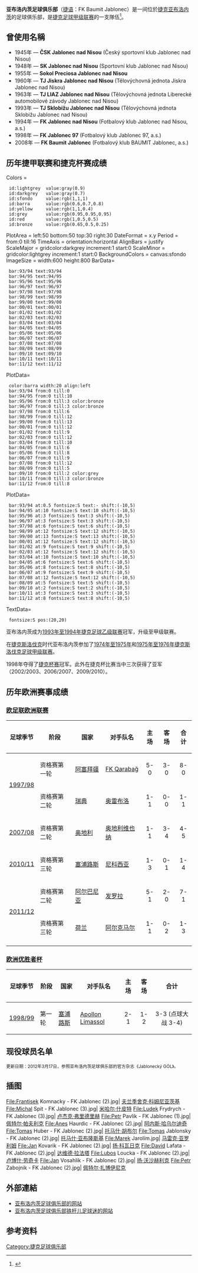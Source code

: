 {{Football club infobox
| clubname   = 積布尼克<br />''Jablonec''
| image      = [[檔案:亞布洛內茨足球俱樂部logo.png|180px]]
| fullname   = FK BAUMIT Jablonec
| founded    = 1945年
| city       = [[亚布洛内茨|亚布洛内茨]]
| ground     = {{tsl|en|Stadion Střelnice||射击体育场}}
| capacity   = 6,280<ref>{{Cite web |url=http://www.fkjablonec.cz/cz/klub/stadion/ |title=亚布洛内茨足球俱乐部的网站。于2010年6月28日查阅。 |accessdate=2010年6月28日 |archive-date=2010年5月10日 |archive-url=https://web.archive.org/web/20100510074533/http://www.fkjablonec.cz/cz/klub/stadion/ |dead-url=yes }}</ref>
| chairman   = 
| manager    = [[夫兰季舍克·科姆尼亚茨基|夫兰季舍克·科姆尼亚茨基]]
| league     = [[捷克足球甲級聯賽|捷克足球甲級聯賽]]
| season     = 2021–22
| position   = 捷甲，第 13 位
| pattern_la1=_whiteshoulders|pattern_b1=_green_stripes_green_sholders|pattern_ra1=_whiteshoulders|pattern_sh1=_whitesides|pattern_so1=_band_white
| leftarm1=00a650|body1=00A550|rightarm1=00a650|shorts1=00A550|socks1=00A550
| pattern_la2=_whiteshoulders|pattern_b2=_whitestripes|pattern_ra2=_whiteshoulders|pattern_sh2=_whitesides|pattern_so2=_band_white
| leftarm2=F5F5F5|body2=F5F5F5|rightarm2=F5F5F5|shorts2=F5F5F5|socks2=000000
}}
'''亚布洛内茨足球俱乐部'''（[[捷克语|捷语]]：FK Baumit Jablonec）是一间位於[[捷克|捷克]][[亚布洛内茨|亚布洛内茨]]的足球俱乐部，是[[捷克足球甲级联赛|捷克足球甲级联赛]]的一支隊伍<ref name=jerabek>{{cite book|first=Luboš|last=Jeřábek|title=Český a československý fotbal – lexikon osobností a klubů|publisher=Grada Publishing|language=cs|year=2007|location=Prague, Czech Republic|isbn=978-80-247-1656-5|page=74}}</ref>。

== 曾使用名稱 ==
* 1945年 — '''ČSK Jablonec nad Nisou''' (Český sportovní klub Jablonec nad Nisou)
* 1948年 — '''SK Jablonec nad Nisou''' (Sportovní klub Jablonec nad Nisou) 
* 1955年 — '''Sokol Preciosa Jablonec nad Nisou''' 
* 1960年 — '''TJ Jiskra Jablonec nad Nisou''' (Tělovýchovná jednota Jiskra Jablonec nad Nisou)
* 1963年 — '''TJ LIAZ Jablonec nad Nisou''' (Tělovýchovná jednota Liberecké automobilové závody Jablonec nad Nisou)
* 1993年 — '''TJ Sklobižu Jablonec nad Nisou''' (Tělovýchovná jednota Sklobižu Jablonec nad Nisou)
* 1994年 — '''FK Jablonec nad Nisou''' (Fotbalový klub Jablonec nad Nisou, a.s.) 
* 1998年 — '''FK Jablonec 97''' (Fotbalový klub Jablonec 97, a.s.)
* 2008年 — '''FK Baumit Jablonec''' (Fotbalový klub BAUMIT Jablonec, a.s.)

== 历年捷甲联赛和捷克杯赛成绩 ==
<timeline>
Colors =
  id:lightgrey  value:gray(0.9)
  id:darkgrey   value:gray(0.7)
  id:sfondo     value:rgb(1,1,1)
  id:barra      value:rgb(0.6,0.7,0.8)
  id:yellow     value:rgb(1,1,0.4) 
  id:grey       value:rgb(0.95,0.95,0.95)
  id:red        value:rgb(1,0.5,0.5) 
  id:bronze     value:rgb(0.65,0.5,0.25) 
PlotArea = left:50 bottom:50 top:30 right:30
DateFormat = x.y
Period = from:0 till:16
TimeAxis = orientation:horizontal
AlignBars = justify
ScaleMajor = gridcolor:darkgrey increment:1 start:0
ScaleMinor = gridcolor:lightgrey increment:1 start:0
BackgroundColors = canvas:sfondo
ImageSize = width:600 height:800
BarData=
  bar:93/94 text:93/94
  bar:94/95 text:94/95
  bar:95/96 text:95/96
  bar:96/97 text:96/97
  bar:97/98 text:97/98
  bar:98/99 text:98/99
  bar:99/00 text:99/00
  bar:00/01 text:00/01
  bar:01/02 text:01/02
  bar:02/03 text:02/03
  bar:03/04 text:03/04
  bar:04/05 text:04/05
  bar:05/06 text:05/06
  bar:06/07 text:06/07
  bar:07/08 text:07/08
  bar:08/09 text:08/09
  bar:09/10 text:09/10
  bar:10/11 text:10/11
  bar:11/12 text:11/12
PlotData=
  color:barra width:20 align:left
  bar:93/94 from:0 till:0
  bar:94/95 from:0 till:10
  bar:95/96 from:0 till:3 color:bronze
  bar:96/97 from:0 till:3 color:bronze
  bar:97/98 from:0 till:6
  bar:98/99 from:0 till:12
  bar:99/00 from:0 till:13
  bar:00/01 from:0 till:12
  bar:01/02 from:0 till:9
  bar:02/03 from:0 till:12
  bar:03/04 from:0 till:10
  bar:04/05 from:0 till:6
  bar:05/06 from:0 till:8
  bar:06/07 from:0 till:9
  bar:07/08 from:0 till:12
  bar:08/09 from:0 till:5
  bar:09/10 from:0 till:2 color:grey
  bar:10/11 from:0 till:3 color:bronze
  bar:11/12 from:0 till:8
PlotData=
  bar:93/94 at:0.5 fontsize:S text:- shift:(-10,5)
  bar:94/95 at:10 fontsize:S text:10 shift:(-10,5)
  bar:95/96 at:3 fontsize:S text:3 shift:(-10,5)
  bar:96/97 at:3 fontsize:S text:3 shift:(-10,5)
  bar:97/98 at:6 fontsize:S text:6 shift:(-10,5)
  bar:98/99 at:12 fontsize:S text:12 shift:(-10,5)
  bar:99/00 at:13 fontsize:S text:13 shift:(-10,5)
  bar:00/01 at:12 fontsize:S text:12 shift:(-10,5)
  bar:01/02 at:9 fontsize:S text:9 shift:(-10,5)
  bar:02/03 at:12 fontsize:S text:12 shift:(-10,5)
  bar:03/04 at:10 fontsize:S text:10 shift:(-10,5)
  bar:04/05 at:6 fontsize:S text:6 shift:(-10,5)
  bar:05/06 at:8 fontsize:S text:8 shift:(-10,5)
  bar:06/07 at:9 fontsize:S text:9 shift:(-10,5)
  bar:07/08 at:12 fontsize:S text:12 shift:(-10,5)
  bar:08/09 at:5 fontsize:S text:5 shift:(-10,5)
  bar:09/10 at:2 fontsize:S text:2 shift:(-10,5)
  bar:10/11 at:3 fontsize:S text:3 shift:(-10,5)
  bar:11/12 at:8 fontsize:S text:8 shift:(-10,5)
TextData=
  fontsize:S pos:(20,20)
</timeline>

亚布洛内茨成为[[1993年至1994年捷克足球乙级联赛|1993年至1994年捷克足球乙级联赛]]冠军，升级至甲级联赛。

在[[捷克斯洛伐克|捷克斯洛伐克]]时代亚布洛内茨参加了[[1974年至1975年捷克斯洛伐克足球甲级联赛|1974年至1975年]]和[[1975年至1976年捷克斯洛伐克足球甲级联赛|1975年至1976年捷克斯洛伐克足球甲级联赛]]。

1998年夺得了[[捷克杯|捷克杯赛]]冠军。此外在捷克杯比赛当中三次获得了亚军（2002/2003、2006/2007、2009/2010）。

== 历年欧洲赛事成绩 ==
=== [[欧足联欧洲联赛|欧足联欧洲联赛]] ===
{| class="wikitable"
! 足球季节
! 阶段
! 国家
! 对手队名
! 主场 
! 客场
! 合计
|-
|rowspan="2"| [[1997/98赛季欧洲联盟杯|1997/98]]
|资格赛第一轮
|{{flagicon|AZE}} [[阿塞拜疆|阿塞拜疆]]
|[[FK_Qarabağ|FK Qarabağ]]
| align="center" | 5-0
| align="center" | 3-0
| align="center" | 8-0
|-
|资格赛第二轮
|{{flagicon|SWE}} [[瑞典|瑞典]]
|[[奥雷布洛体育俱乐部|奥雷布洛]]
| align="center" | 1-1
| align="center" | 0-0
| align="center" | 1-1
|-
|[[2007/08赛季欧洲联盟杯|2007/08]]
|资格赛第二轮
|{{flagicon|AUT}} [[奥地利|奥地利]]
|[[奥地利维也纳足球俱乐部|奥地利维也纳]]
| align="center" | 1-1
| align="center" | 3-4
| align="center" | 4-5
|-
|[[2010/11賽季歐洲聯賽|2010/11]]
|资格赛第三轮
|{{flagicon|CYP}} [[塞浦路斯|塞浦路斯]]
|[[尼科西亚希腊人竞技足球俱乐部|尼科西亚]]
| align="center" | 1-3
| align="center" | 0-1
| align="center" | 1-4
|-
|rowspan="2"|[[2011/12賽季歐霸盃|2011/12]]
|资格赛第二轮
|{{flagicon|ALB}} [[阿尔巴尼亚|阿尔巴尼亚]]
|[[发罗拉弗拉穆塔里足球俱乐部|发罗拉]]
| align="center" | 5-1
| align="center" | 2-0
| align="center" | 7-1
|-
|资格赛第三轮
|{{flagicon|NED}} [[荷兰|荷兰]]
|[[AZ_(足球會)|阿尔克马尔]]
| align="center" | 1-1
| align="center" | 0-2
| align="center" | 1-3
|-
|}

=== [[欧洲优胜者杯|欧洲优胜者杯]] ===
{| class="wikitable"
! 足球季节
! 阶段
! 国家
! 对手队名
! 主场 
! 客场
! 合计
|-
|[[1998/99欧洲优胜者杯|1998/99]]
|第一轮
|{{flagicon|CYP}} [[塞浦路斯|塞浦路斯]]
|[[Apollon_Limassol|Apollon Limassol]]
| align="center" | 2-1
| align="center" | 1-2
| align="center" | 3-3 (点球大战 3-4)
|}

== 现役球员名单 ==
<small>
更新日期：2012年3月17日，参照亚布洛内茨足球俱乐部的官方杂志《Jablonecký GÓL》。
</small>
{{Fs start}}
{{Fs player|no=1|nat=Czech Republic|name=[[米哈尔·什皮特|米哈尔·什皮特]]|pos=GK}}
{{Fs player|no=2|nat=Czech Republic|name=[[拉吉姆·尤尔恰|拉吉姆·尤尔恰]]|pos=MF}}
{{Fs player|no=3|nat=Bosnia and Herzegovina|name=[[阿内斯·哈乌尔迪奇|阿内斯·哈乌尔迪奇]]|pos=MF}}
{{Fs player|no=5|nat=Czech Republic|name=[[佩特尔·扎博伊尼克|佩特尔·扎博伊尼克]]|pos=DF}}
{{Fs player|no=6|nat=Czech Republic|name=[[米哈尔·帕夫拉塔|米哈尔·帕夫拉塔]]|pos=MF}}
{{Fs player|no=7|nat=Czech Republic|name=[[菲利普·诺瓦克|菲利普·诺瓦克]]|pos=MF}}
{{Fs player|no=8|nat=Czech Republic|name=[[约塞夫·尤斯特|约塞夫·尤斯特]]|pos=FW}}
{{Fs player|no=9|nat=Serbia|name=[[武卡丁·武卡迪诺维奇|武卡丁·武卡迪诺维奇]]|pos=FW}}
{{Fs player|no=10|nat=Czech Republic|name=[[托马什·亚布隆斯基|托马什·亚布隆斯基]]|pos=DF}}
{{Fs player|no=11|nat=Czech Republic|name=[[扬·科皮茨|扬·科皮茨]]|pos=MF}}
{{Fs player|no=12|nat=Czech Republic|name=[[卡雷尔·皮塔克|卡雷尔·皮塔克]]|pos=MF}}
{{Fs player|no=13|nat=Czech Republic|name=[[帕韦尔·埃利亚什|帕韦尔·埃利亚什]]|pos=MF}}
{{Fs player|no=15|nat=Czech Republic|name=[[卢博什·劳奇卡|卢博什·劳奇卡]]|pos=FW}}
{{Fs mid}}
{{Fs player|no=16|nat=Czech Republic|name=[[扬·科瓦日克|扬·科瓦日克]]|pos=FW}}
{{Fs player|no=17|nat=Czech Republic|name=[[扬·沃沙赫利克|扬·沃沙赫利克]]|pos=FW}}
{{Fs player|no=20|nat=Czech Republic|name=[[卢杰克·弗里德里赫|卢杰克·弗里德里赫]]|pos=GK}}
{{Fs player|no=21|nat=Czech Republic|name=[[达维德·拉法塔|达维德·拉法塔]]|pos=FW}}
{{Fs player|no=22|nat=Czech Republic|name=[[马雷克·亚罗利姆|马雷克·亚罗利姆]]|pos=MF}}
{{Fs player|no=23|nat=Czech Republic|name=[[维特·贝内什|维特·贝内什]]|pos=DF}}
{{Fs player|no=24|nat=Czech Republic|name=[[佩特尔·帕夫利克|佩特尔·帕夫利克]]|pos=MF}}
{{Fs player|no=25|nat=Czech Republic|name=[[亚库布·什托赫尔|亚库布·什托赫尔]]|pos=DF}}
{{Fs player|no=26|nat=Czech Republic|name=[[卢卡什·特热什尼亚克|卢卡什·特热什尼亚克]]|pos=FW}}
{{Fs player|no=27|nat=Czech Republic|name=[[沃伊捷赫·库比斯塔|沃伊捷赫·库比斯塔]]|pos=DF}}
{{Fs player|no=28|nat=Czech Republic|name=[[翁德热·瓦涅克|翁德热·瓦涅克]]|pos=MF}}
{{Fs player|no=30|nat=Czech Republic|name=[[罗曼·瓦莱什|罗曼·瓦莱什]]|pos=GK}}
{{Fs end}}

== 插图 ==
<gallery perrow="5">
File:Frantisek Komnacky - FK Jablonec (2).jpg| [[夫兰季舍克·科姆尼亚茨基|夫兰季舍克·科姆尼亚茨基]]
File:Michal Spit - FK Jablonec (3).jpg| [[米哈尔·什皮特|米哈尔·什皮特]]
File:Ludek Frydrych - FK Jablonec (3).jpg| [[卢杰克·弗里德里赫|卢杰克·弗里德里赫]]
File:Petr Pavlik - FK Jablonec (1).jpg| [[佩特尔·帕夫利克|佩特尔·帕夫利克]]
File:Anes Haurdic - FK Jablonec (2).jpg| [[阿内斯·哈乌尔迪奇|阿内斯·哈乌尔迪奇]]
File:Tomas Huber - FK Jablonec (2).jpg| [[托马什·胡布尔|托马什·胡布尔]]
File:Tomas Jablonsky - FK Jablonec (2).jpg| [[托马什·亚布隆斯基|托马什·亚布隆斯基]]
File:Marek Jarolím.jpg| [[马雷克·亚罗利姆|马雷克·亚罗利姆]]
File:Jan Kovarik - FK Jablonec (2).jpg| [[扬·科瓦日克|扬·科瓦日克]]
File:David Lafata - FK Jablonec (2).jpg| [[达维德·拉法塔|达维德·拉法塔]]
File:Lubos Loucka - FK Jablonec (2).jpg| [[卢博什·劳奇卡|卢博什·劳奇卡]]
File:Jan Vosahlik - FK Jablonec (2).jpg| [[扬·沃沙赫利克|扬·沃沙赫利克]]
File:Petr Zabojnik - FK Jablonec (2).jpg| [[佩特尔·扎博伊尼克|佩特尔·扎博伊尼克]]
</gallery>

== 外部連結 ==
* [http://www.fkjablonec.cz 亚布洛内茨足球俱乐部的网站]{{Wayback|url=http://www.fkjablonec.cz/ |date=20100710131430 }} {{cs icon}}
* [http://ultras-jablonec.wgz.cz 亚布洛内茨足球俱乐部铁杆儿足球迷的网站]{{Wayback|url=http://ultras-jablonec.wgz.cz/ |date=20160311085107 }} {{cs icon}}

== 参考资料 ==
<references/>

{{捷克甲組足球聯賽}}
[[Category:捷克足球俱乐部|Category:捷克足球俱乐部]]